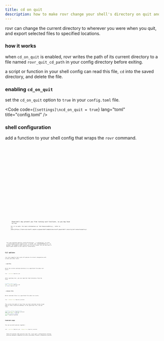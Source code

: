 ```yaml
---
title: cd on quit
description: how to make rovr change your shell's directory on quit and export selected files.
---
```



rovr can change the current directory to wherever you were when you quit, and export selected files to specified locations.

### how it works

when `cd_on_quit` is enabled, rovr writes the path of its current directory to a file named `rovr_quit_cd_path` in your config directory before exiting.

a script or function in your shell config can read this file, `cd` into the saved directory, and delete the file.

### enabling `cd_on_quit`

set the `cd_on_quit` option to `true` in your `config.toml` file.

<Code code={`[settings]\ncd_on_quit = true`} lang="toml" title="config.toml" />

### shell configuration

add a function to your shell config that wraps the `rovr` command.

<Tabs>
  <TabItem label="Linux">
    <Tabs>
      <TabItem label="bash">
        <Code
          code={`rovr () {\n    command rovr "$@"\n    config_dir="\${XDG_CONFIG_HOME:-$HOME/.config}"\n    cd_path_file="$config_dir/rovr/rovr_quit_cd_path"\n    if [ -f "$cd_path_file" ]; then\n        cd "$(cat \\"$cd_path_file\\")"\n        rm -f "$cd_path_file"\n    fi\n}`}
          lang="bash"
          frame="code"
          title=".bashrc / .zshrc"
        />
      </TabItem>
      <TabItem label="fish">
        <Code
          code={`function rovr\n    command rovr $argv\n    set config_dir "$HOME/.config"\n    if set -q XDG_CONFIG_HOME\n        set config_dir "$XDG_CONFIG_HOME"\n    end\n    set cd_path_file "$config_dir/rovr/rovr_quit_cd_path"\n    if test -f "$cd_path_file"\n        cd (cat "$cd_path_file")\n        rm -f "$cd_path_file"\n    end\nend`}
          lang="fish"
          frame="code"
          title=".fishrc"
        />
      </TabItem>
      <TabItem label="nushell">
        <Code
          code={`def --env --wrapped rovr [...args: string] {\n    ^rovr ...$args\n    let config_dir = ($env.XDG_CONFIG_HOME? | default ($env.HOME | path join ".config"))\n    let cd_path_file = ($config_dir | path join "rovr" "rovr_quit_cd_path")\n    if ($cd_path_file | path exists) {\n        cd ($cd_path_file | open | str trim)\n        rm $cd_path_file\n    }\n}`}
          lang="nu"
          frame="code"
          title="config.nu"
        />
      </TabItem>
    </Tabs>
  </TabItem>
  <TabItem label="macOS">
    <Tabs>
      <TabItem label="bash">
        <Code
          code={`rovr () {\n    command rovr "$@"\n    cd_path_file="$HOME/Library/Application Support/rovr/rovr_quit_cd_path"\n    if [ -f "$cd_path_file" ]; then\n        cd "$(cat \\"$cd_path_file\\")"\n        rm -f "$cd_path_file"\n    fi\n}`}
          lang="bash"
          frame="code"
          title=".bashrc / .zshrc"
        />
      </TabItem>
      <TabItem label="fish">
        <Code
          code={`function rovr\n    command rovr $argv\n    set cd_path_file "$HOME/Library/Application Support/rovr/rovr_quit_cd_path"\n    if test -f "$cd_path_file"\n        cd (cat "$cd_path_file")\n        rm--env  -f "$cd_path_file"\n    end\nend`}
          lang="fish"
          frame="code"
          title=".fishrc"
        />
      </TabItem>
      <TabItem label="nushell">
        <Code
          code={`def rovr [...args: string] {\n    ^rovr ...$args\n    let cd_path_file = ($env.HOME | path join "Library" "Application Support" "rovr" "rovr_quit_cd_path")\n    if ($cd_path_file | path exists) {\n        cd ($cd_path_file | open | str trim)\n        rm $cd_path_file\n    }\n}`}
          lang="nu"
          frame="code"
          title="config.nu"
        />
      </TabItem>
    </Tabs>
  </TabItem>
  <TabItem label="Windows">
    <Tabs>
      <TabItem label="powershell">
        <Code
          code={`function rovr {\n    param ( [string[]]$Params )\n    & rovr.exe $Params\n    $cd_path_file = "$env:LOCALAPPDATA\\rovr\\rovr_quit_cd_path"\n    if (Test-Path $cd_path_file) {\n        Set-Location -Path (Get-Content $cd_path_file)\n        Remove-Item $cd_path_file\n    }\n}`}
          lang="powershell"
          frame="code"
          title="$PROFILE"
        />
        Powershell may prevent you from running such functions, so you may have
        to run
        <Code
          code={`Set-ExecutionPolicy -ExecutionPolicy RemoteSigned -Scope LocalMachine`}
          lang="powershell"
        />
        for it to work. For more information on `Set-ExecutionPolicy`, refer to
        its
        [docs](https://learn.microsoft.com/en-us/powershell/module/microsoft.powershell.security/set-executionpolicy)
      </TabItem>
      <TabItem label="nushell">
        <Code
          code={`def rovr [...args: string] {\n    ^rovr.exe ...$args\n    let cd_path_file = ($env.LOCALAPPDATA | path join "rovr" "rovr_quit_cd_path")\n    if ($cd_path_file | path exists) {\n        cd ($cd_path_file | open | str trim)\n        rm $cd_path_file\n    }\n}`}
          lang="nu"
          frame="code"
          title="config.nu"
        />
      </TabItem>
    </Tabs>
  </TabItem>
</Tabs>

<Aside type="note">
  rovr uses platform-specific config directories: `~/.config/rovr` on Linux,
  `~/Library/Application Support/rovr` on macOS, and `%LOCALAPPDATA%\rovr` on
  Windows. the examples above should work for most setups, but you may need to
  adjust paths based on your specific installation.
</Aside>

## CLI options

rovr also supports Yazi-style CLI options for direct integration with scripts and other tools:

### `--cwd-file`

Write the current working directory to a specified file when rovr exits:

```sh
rovr --cwd-file /tmp/rovr_cwd
```

After quitting rovr, you can read the final directory from the file:

```bash
# Example usage in bash
rovr --cwd-file /tmp/rovr_cwd
cd "$(cat /tmp/rovr_cwd)"
```

### `--chooser-file`

Write selected files to a specified file when rovr exits:

```sh
rovr --chooser-file /tmp/rovr_selected
```

This writes the paths of any files you have selected (using visual mode or other selection methods) to the specified file, one per line.

```bash
# Example: process selected files
rovr --chooser-file /tmp/rovr_selected
while IFS= read -r file; do
    echo "Selected: $file"
done < /tmp/rovr_selected
```

### Combined usage

You can use both options together:

```sh
rovr --cwd-file /tmp/rovr_cwd --chooser-file /tmp/rovr_selected
```

<Aside type="tip">
  these CLI options take priority over the `cd_on_quit` configuration setting,
  ensuring backward compatibility while providing flexible integration options.
</Aside>
